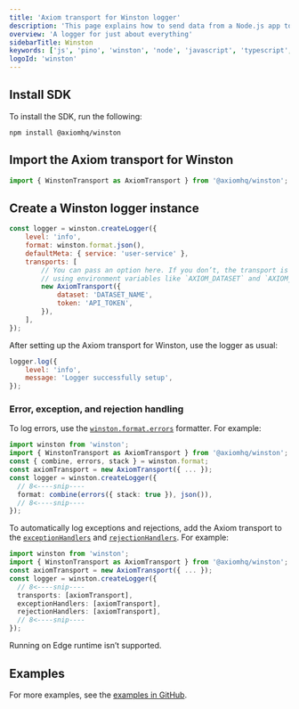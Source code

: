 ```yaml
---
title: 'Axiom transport for Winston logger'
description: 'This page explains how to send data from a Node.js app to Axiom through Winston.'
overview: 'A logger for just about everything'
sidebarTitle: Winston
keywords: ['js', 'pino', 'winston', 'node', 'javascript', 'typescript', 'ts']
logoId: 'winston'
---
```



<Prerequisites />

## Install SDK

To install the SDK, run the following:

```shell
npm install @axiomhq/winston
```

## Import the Axiom transport for Winston

```js
import { WinstonTransport as AxiomTransport } from '@axiomhq/winston';
```

## Create a Winston logger instance

```js
const logger = winston.createLogger({
    level: 'info',
    format: winston.format.json(),
    defaultMeta: { service: 'user-service' },
    transports: [
        // You can pass an option here. If you don’t, the transport is configured automatically
        // using environment variables like `AXIOM_DATASET` and `AXIOM_TOKEN`
        new AxiomTransport({
            dataset: 'DATASET_NAME',
            token: 'API_TOKEN',
        }),
    ],
});
```

<Info>
<ReplaceDatasetToken />
</Info>

After setting up the Axiom transport for Winston, use the logger as usual:

```js
logger.log({
    level: 'info',
    message: 'Logger successfully setup',
});
```

### Error, exception, and rejection handling

To log errors, use the [`winston.format.errors`](https://github.com/winstonjs/logform#errors) formatter. For example:

```ts
import winston from 'winston';
import { WinstonTransport as AxiomTransport } from '@axiomhq/winston';
const { combine, errors, stack } = winston.format;
const axiomTransport = new AxiomTransport({ ... });
const logger = winston.createLogger({
  // 8<----snip----
  format: combine(errors({ stack: true }), json()),
  // 8<----snip----
});
```

To automatically log exceptions and rejections, add the Axiom transport to the [`exceptionHandlers`](https://github.com/winstonjs/winston#exceptions) and [`rejectionHandlers`](https://github.com/winstonjs/winston#rejections). For example:

```ts
import winston from 'winston';
import { WinstonTransport as AxiomTransport } from '@axiomhq/winston';
const axiomTransport = new AxiomTransport({ ... });
const logger = winston.createLogger({
  // 8<----snip----
  transports: [axiomTransport],
  exceptionHandlers: [axiomTransport],
  rejectionHandlers: [axiomTransport],
  // 8<----snip----
});
```

<Warning>
Running on Edge runtime isn’t supported.
</Warning>

## Examples

For more examples, see the [examples in GitHub](https://github.com/axiomhq/axiom-js/tree/main/examples/winston).
